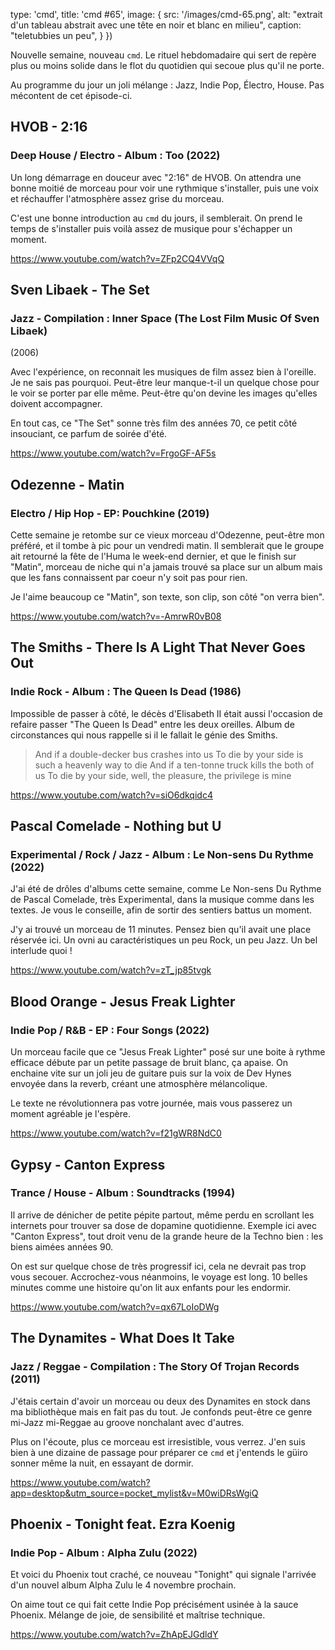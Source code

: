 

  type: 'cmd',
  title: 'cmd #65',
  image: {
    src: '/images/cmd-65.png',
    alt: "extrait d'un tableau abstrait avec une tête en noir et blanc en milieu",
    caption: "teletubbies un peu",
  }
})

Nouvelle semaine, nouveau `cmd`. Le rituel hebdomadaire qui sert de repère plus
ou moins solide dans le flot du quotidien qui secoue plus qu'il ne porte.

Au programme du jour un joli mélange : Jazz, Indie Pop, Électro, House. Pas
mécontent de cet épisode-ci.



## HVOB - 2:16

### Deep House / Electro - Album : Too (2022)

Un long démarrage en douceur avec "2:16" de HVOB. On attendra une bonne moitié
de morceau pour voir une rythmique s'installer, puis une voix et réchauffer
l'atmosphère assez grise du morceau.

C'est une bonne introduction au `cmd` du jours, il semblerait. On prend le
temps de s'installer puis voilà assez de musique pour s'échapper un moment.

https://www.youtube.com/watch?v=ZFp2CQ4VVqQ




## Sven Libaek - The Set

### Jazz - Compilation : Inner Space (The Lost Film Music Of Sven Libaek)
(2006)

Avec l'expérience, on reconnait les musiques de film assez bien à l'oreille. Je
ne sais pas pourquoi. Peut-être leur manque-t-il un quelque chose pour le voir
se porter par elle même. Peut-être qu'on devine les images qu'elles doivent
accompagner.

En tout cas, ce "The Set" sonne très film des années 70, ce petit côté
insouciant, ce parfum de soirée d'été.

https://www.youtube.com/watch?v=FrgoGF-AF5s



## Odezenne - Matin

### Electro / Hip Hop - EP: Pouchkine (2019)

Cette semaine je retombe sur ce vieux morceau d'Odezenne, peut-être mon
préféré, et il tombe à pic pour un vendredi matin. Il semblerait que le groupe
ait retourné la fête de l'Huma le week-end dernier, et que le finish sur
"Matin", morceau de niche qui n'a jamais trouvé sa place sur un album mais que
les fans connaissent par coeur n'y soit pas pour rien.

Je l'aime beaucoup ce "Matin", son texte, son clip, son côté "on verra bien".

https://www.youtube.com/watch?v=-AmrwR0vB08



## The Smiths - There Is A Light That Never Goes Out

### Indie Rock - Album : The Queen Is Dead (1986)

Impossible de passer à côté, le décès d'Elisabeth II était aussi l'occasion de
refaire passer "The Queen Is Dead" entre les deux oreilles. Album de
circonstances qui nous rappelle si il le fallait le génie des Smiths.

> And if a double-decker bus crashes into us
To die by your side is such a heavenly way to die And if a ten-tonne truck
kills the both of us To die by your side, well, the pleasure, the privilege is
mine


https://www.youtube.com/watch?v=siO6dkqidc4





## Pascal Comelade - Nothing but U

### Experimental / Rock / Jazz - Album : Le Non-sens Du Rythme (2022)

J'ai été de drôles d'albums cette semaine, comme Le Non-sens Du Rythme de
Pascal Comelade, très Experimental, dans la musique comme dans les textes. Je
vous le conseille, afin de sortir des sentiers battus un moment.

J'y ai trouvé un morceau de 11 minutes. Pensez bien qu'il avait une place
réservée ici. Un ovni au caractéristiques un peu Rock, un peu Jazz. Un bel
interlude quoi !

https://www.youtube.com/watch?v=zT_jp85tvgk



## Blood Orange - Jesus Freak Lighter

### Indie Pop / R&B - EP : Four Songs (2022)

Un morceau facile que ce "Jesus Freak Lighter" posé sur une boite à rythme
efficace débute par un petite passage de bruit blanc, ça apaise. On enchaine
vite sur un joli jeu de guitare puis sur la voix de Dev Hynes envoyée dans la
reverb, créant une atmosphère mélancolique.

Le texte ne révolutionnera pas votre journée, mais vous passerez un moment
agréable je l'espère.

https://www.youtube.com/watch?v=f21gWR8NdC0



## Gypsy - Canton Express

### Trance / House - Album : Soundtracks (1994)

Il arrive de dénicher de petite pépite partout, même perdu en scrollant les
internets pour trouver sa dose de dopamine quotidienne. Exemple ici avec
"Canton Express", tout droit venu de la grande heure de la Techno bien : les
biens aimées années 90.

On est sur quelque chose de très progressif ici, cela ne devrait pas trop vous
secouer. Accrochez-vous néanmoins, le voyage est long. 10 belles minutes comme
une histoire qu'on lit aux enfants pour les endormir.

https://www.youtube.com/watch?v=qx67LoIoDWg



## The Dynamites - What Does It Take

### Jazz / Reggae - Compilation : The Story Of Trojan Records (2011)

J'étais certain d'avoir un morceau ou deux des Dynamites en stock dans ma
bibliothèque mais en fait pas du tout. Je confonds peut-être ce genre mi-Jazz
mi-Reggae au groove nonchalant avec d'autres.

Plus on l'écoute, plus ce morceau est irresistible, vous verrez. J'en suis bien
à une dizaine de passage pour préparer ce `cmd` et j'entends le güiro sonner
même la nuit, en essayant de dormir.

https://www.youtube.com/watch?app=desktop&utm_source=pocket_mylist&v=M0wiDRsWgiQ



## Phoenix - Tonight feat. Ezra Koenig

### Indie Pop - Album : Alpha Zulu (2022)

Et voici du Phoenix tout craché, ce nouveau "Tonight" qui signale l'arrivée
d'un nouvel album Alpha Zulu le 4 novembre prochain.

On aime tout ce qui fait cette Indie Pop précisément usinée à la sauce Phoenix.
Mélange de joie, de sensibilité et maîtrise technique.

https://www.youtube.com/watch?v=ZhApEJGdldY



